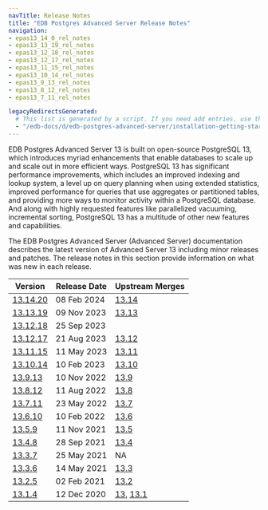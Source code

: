 ```yaml
---
navTitle: Release Notes
title: "EDB Postgres Advanced Server Release Notes"
navigation:
- epas13_14_0_rel_notes
- epas13_13_19_rel_notes
- epas13_12_18_rel_notes
- epas13_12_17_rel_notes
- epas13_11_15_rel_notes
- epas13_10_14_rel_notes
- epas13_9_13_rel_notes
- epas13_8_12_rel_notes
- epas13_7_11_rel_notes

legacyRedirectsGenerated:
  # This list is generated by a script. If you need add entries, use the `legacyRedirects` key.
  - "/edb-docs/d/edb-postgres-advanced-server/installation-getting-started/release-notes/13/index.html"
---
```


EDB Postgres Advanced Server 13 is built on open-source PostgreSQL 13, which introduces myriad enhancements that enable databases to scale up and scale out in more efficient ways. PostgreSQL 13 has significant performance improvements, which includes an improved indexing and lookup system, a level up on query planning when using extended statistics, improved performance for queries that use aggregates or partitioned tables, and providing more ways to monitor activity within a PostgreSQL database. And along with highly requested features like parallelized vacuuming, incremental sorting, PostgreSQL 13 has a multitude of other new features and capabilities.

The EDB Postgres Advanced Server (Advanced Server) documentation describes the latest version of Advanced Server 13 including minor releases and patches. The release notes in this section provide information on what was new in each release. 

|               Version               | Release Date |                                                    Upstream Merges                                                     |
| ----------------------------------- | ------------ | ---------------------------------------------------------------------------------------------------------------------- |
| [13.14.20](epas13_14_20_rel_notes)  | 08 Feb 2024  | [13.14](https://www.postgresql.org/docs/release/13.14/)                                                                |
| [13.13.19](epas13_13_19_rel_notes)  | 09 Nov 2023  | [13.13](https://www.postgresql.org/docs/release/13.13/)                                                                |
| [13.12.18](epas13_12_17_rel_notes)  | 25 Sep 2023  |                                                                                                                        |
| [13.12.17](epas13_12_17_rel_notes)  | 21 Aug 2023  | [13.12](https://www.postgresql.org/docs/release/13.12/)                                                                |
| [13.11.15](epas13_11_15_rel_notes)  | 11 May 2023  | [13.11](https://www.postgresql.org/docs/release/13.11/)                                                                |
| [13.10.14](epas13_10_14_rel_notes)  | 10 Feb 2023  | [13.10](https://www.postgresql.org/docs/release/13.10/)                                                                |
| [13.9.13](epas13_9_13_rel_notes)    | 10 Nov 2022  | [13.9](https://www.postgresql.org/docs/release/13.9/)                                                                  |
| [13.8.12](epas13_8_12_rel_notes)    | 11 Aug 2022  | [13.8](https://www.postgresql.org/docs/release/13.8/)                                                                  |
| [13.7.11](epas13_7_11_rel_notes)    | 23 May 2022  | [13.7](https://www.postgresql.org/docs/release/13.7/)                                                                  |
| [13.6.10](13_epas13.6.10_rel_notes) | 10 Feb 2022  | [13.6](https://www.postgresql.org/docs/13/release-13-6.html)                                                           |
| [13.5.9](14_epas13.5.9_rel_notes)   | 11 Nov 2021  | [13.5](https://www.postgresql.org/docs/13/release-13-5.html)                                                           |
| [13.4.8](15_epas13.4.8_rel_notes)   | 28 Sep 2021  | [13.4](https://www.postgresql.org/docs/13/release-13-4.html)                                                           |
| [13.3.7](16_epas13.3.7_rel_notes)   | 25 May 2021  | NA                                                                                                                     |
| [13.3.6](17_epas13.3.6_rel_notes)   | 14 May 2021  | [13.3](https://www.postgresql.org/docs/13/release-13-3.html)                                                           |
| [13.2.5](19_epas13.2.5_rel_notes)   | 02 Feb 2021  | [13.2](https://www.postgresql.org/docs/13/release-13-2.html)                                                           |
| [13.1.4](20_epas13_rel_notes)       | 12 Dec 2020  | [13](https://www.postgresql.org/docs/13/release-13.html), [13.1](https://www.postgresql.org/docs/13/release-13-1.html) |